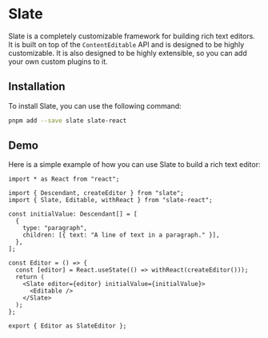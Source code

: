 
# Slate

Slate is a completely customizable framework for building rich text editors. It is built on top of the `ContentEditable` API and is designed to be highly customizable. It is also designed to be highly extensible, so you can add your own custom plugins to it.

## Installation

To install Slate, you can use the following command:

```bash
pnpm add --save slate slate-react
```

## Demo

Here is a simple example of how you can use Slate to build a rich text editor:

```tsx
import * as React from "react";

import { Descendant, createEditor } from "slate";
import { Slate, Editable, withReact } from "slate-react";

const initialValue: Descendant[] = [
  {
    type: "paragraph",
    children: [{ text: "A line of text in a paragraph." }],
  },
];

const Editor = () => {
  const [editor] = React.useState(() => withReact(createEditor()));
  return (
    <Slate editor={editor} initialValue={initialValue}>
      <Editable />
    </Slate>
  );
};

export { Editor as SlateEditor };
```

<SlateEditor />
